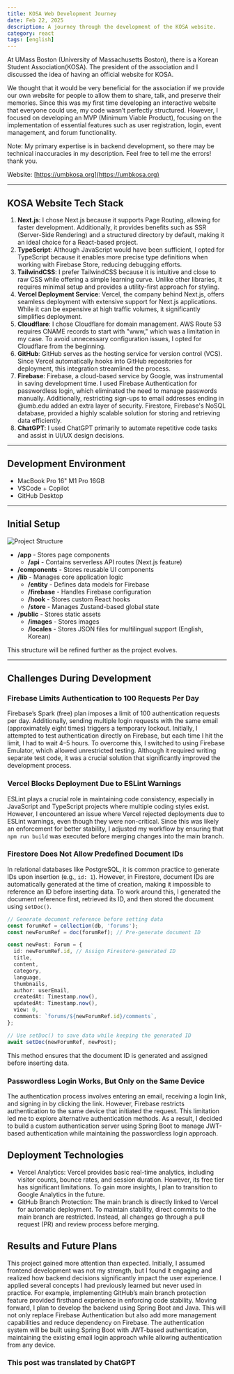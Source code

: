 ```yaml
---
title: KOSA Web Development Journey
date: Feb 22, 2025
description: A journey through the development of the KOSA website.
category: react
tags: [english]
---
```


At UMass Boston (University of Massachusetts Boston), there is a Korean Student Association(KOSA). The president of the association and I discussed the idea of having an official website for KOSA. 

We thought that it would be very beneficial for the association if we provide our own website for people to allow them to share, talk, and preserve their memories. Since this was my first time developing an interactive website that everyone could use, my code wasn’t perfectly structured. However, I focused on developing an MVP (Minimum Viable Product), focusing on the implementation of essential features such as user registration, login, event management, and forum functionality.

Note: My primary expertise is in backend development, so there may be technical inaccuracies in my description. Feel free to tell me the errors! thank you.

Website: [https://umbkosa.org](https://umbkosa.org)

---

## KOSA Website Tech Stack

1. **Next.js**: I chose Next.js because it supports Page Routing, allowing for faster development. Additionally, it provides benefits such as SSR (Server-Side Rendering) and a structured directory by default, making it an ideal choice for a React-based project.
2. **TypeScript**: Although JavaScript would have been sufficient, I opted for TypeScript because it enables more precise type definitions when working with Firebase Store, reducing debugging efforts.
3. **TailwindCSS**: I prefer TailwindCSS because it is intuitive and close to raw CSS while offering a simple learning curve. Unlike other libraries, it requires minimal setup and provides a utility-first approach for styling.
4. **Vercel Deployment Service**: Vercel, the company behind Next.js, offers seamless deployment with extensive support for Next.js applications. While it can be expensive at high traffic volumes, it significantly simplifies deployment.
5. **Cloudflare**: I chose Cloudflare for domain management. AWS Route 53 requires CNAME records to start with "www," which was a limitation in my case. To avoid unnecessary configuration issues, I opted for Cloudflare from the beginning.
6. **GitHub**: GitHub serves as the hosting service for version control (VCS). Since Vercel automatically hooks into GitHub repositories for deployment, this integration streamlined the process.
7. **Firebase**: Firebase, a cloud-based service by Google, was instrumental in saving development time. I used Firebase Authentication for passwordless login, which eliminated the need to manage passwords manually. Additionally, restricting sign-ups to email addresses ending in @umb.edu added an extra layer of security. Firestore, Firebase's NoSQL database, provided a highly scalable solution for storing and retrieving data efficiently.
8. **ChatGPT**: I used ChatGPT primarily to automate repetitive code tasks and assist in UI/UX design decisions.

---

## Development Environment

- MacBook Pro 16" M1 Pro 16GB
- VSCode + Copilot
- GitHub Desktop

---

## Initial Setup

![Project Structure](https://github.com/user-attachments/assets/5161d74f-d419-41e2-afc8-300a73e1f001)

- **/app** - Stores page components
  - **/api** - Contains serverless API routes (Next.js feature)
- **/components** - Stores reusable UI components
- **/lib** - Manages core application logic
  - **/entity** - Defines data models for Firebase
  - **/firebase** - Handles Firebase configuration
  - **/hook** - Stores custom React hooks
  - **/store** - Manages Zustand-based global state
- **/public** - Stores static assets
  - **/images** - Stores images
  - **/locales** - Stores JSON files for multilingual support (English, Korean)

This structure will be refined further as the project evolves.

---

## Challenges During Development

### Firebase Limits Authentication to 100 Requests Per Day

Firebase’s Spark (free) plan imposes a limit of 100 authentication requests per day. Additionally, sending multiple login requests with the same email (approximately eight times) triggers a temporary lockout. Initially, I attempted to test authentication directly on Firebase, but each time I hit the limit, I had to wait 4–5 hours. To overcome this, I switched to using Firebase Emulator, which allowed unrestricted testing. Although it required writing separate test code, it was a crucial solution that significantly improved the development process.

### Vercel Blocks Deployment Due to ESLint Warnings

ESLint plays a crucial role in maintaining code consistency, especially in JavaScript and TypeScript projects where multiple coding styles exist. However, I encountered an issue where Vercel rejected deployments due to ESLint warnings, even though they were non-critical. Since this was likely an enforcement for better stability, I adjusted my workflow by ensuring that `npm run build` was executed before merging changes into the main branch.

### Firestore Does Not Allow Predefined Document IDs

In relational databases like PostgreSQL, it is common practice to generate IDs upon insertion (e.g., `id: 1`). However, in Firestore, document IDs are automatically generated at the time of creation, making it impossible to reference an ID before inserting data. To work around this, I generated the document reference first, retrieved its ID, and then stored the document using `setDoc()`.

```typescript
// Generate document reference before setting data
const forumRef = collection(db, 'forums');
const newForumRef = doc(forumRef); // Pre-generate document ID

const newPost: Forum = {
  id: newForumRef.id, // Assign Firestore-generated ID
  title,
  content,
  category,
  language,
  thumbnails,
  author: userEmail,
  createdAt: Timestamp.now(),
  updatedAt: Timestamp.now(),
  view: 0,
  comments: `forums/${newForumRef.id}/comments`,
};

// Use setDoc() to save data while keeping the generated ID
await setDoc(newForumRef, newPost);
```

This method ensures that the document ID is generated and assigned before inserting data.

### Passwordless Login Works, But Only on the Same Device

The authentication process involves entering an email, receiving a login link, and signing in by clicking the link. However, Firebase restricts authentication to the same device that initiated the request. This limitation led me to explore alternative authentication methods. As a result, I decided to build a custom authentication server using Spring Boot to manage JWT-based authentication while maintaining the passwordless login approach.

## Deployment Technologies

- Vercel Analytics: Vercel provides basic real-time analytics, including visitor counts, bounce rates, and session duration. However, its free tier has significant limitations. To gain more insights, I plan to transition to Google Analytics in the future.
- GitHub Branch Protection: The main branch is directly linked to Vercel for automatic deployment. To maintain stability, direct commits to the main branch are restricted. Instead, all changes go through a pull request (PR) and review process before merging.

## Results and Future Plans

This project gained more attention than expected. Initially, I assumed frontend development was not my strength, but I found it engaging and realized how backend decisions significantly impact the user experience.
I applied several concepts I had previously learned but never used in practice. For example, implementing GitHub’s main branch protection feature provided firsthand experience in enforcing code stability.
Moving forward, I plan to develop the backend using Spring Boot and Java. This will not only replace Firebase Authentication but also add more management capabilities and reduce dependency on Firebase.
The authentication system will be built using Spring Boot with JWT-based authentication, maintaining the existing email login approach while allowing authentication from any device.

### This post was translated by ChatGPT
